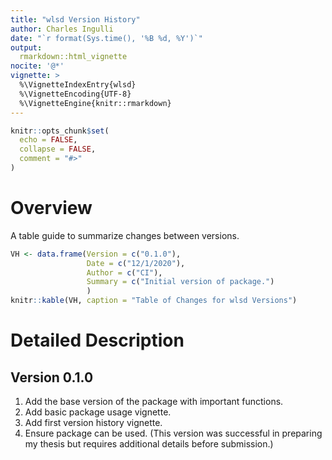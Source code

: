 ---
title: "wlsd Version History"
author: Charles Ingulli
date: "`r format(Sys.time(), '%B %d, %Y')`"
output: 
  rmarkdown::html_vignette
nocite: '@*'
vignette: >
  %\VignetteIndexEntry{wlsd}
  %\VignetteEncoding{UTF-8}
  %\VignetteEngine{knitr::rmarkdown}
---

```{r, include = FALSE}
knitr::opts_chunk$set(
  echo = FALSE,
  collapse = FALSE,
  comment = "#>"
)
```

# Overview

A table guide to summarize changes between versions.

```{r, echo = FALSE, results = "asis"}
VH <- data.frame(Version = c("0.1.0"),
                 Date = c("12/1/2020"),
                 Author = c("CI"),
                 Summary = c("Initial version of package.")
                 )
knitr::kable(VH, caption = "Table of Changes for wlsd Versions")
```

# Detailed Description

## Version 0.1.0

1. Add the base version of the package with important functions.
2. Add basic package usage vignette. 
3. Add first version history vignette.
4. Ensure package can be used. (This version was successful in preparing my thesis but requires additional details before submission.)
<!---
1. Update LBP data set so variables are parsed in proper formats.

## (Development) Version 0.0.1.2 

1. Update the data set.
2. Add `takefirst()` function.


## (Development) Version 0.0.1.1 

--->

